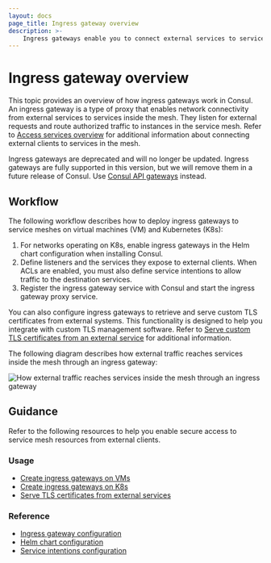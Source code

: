 ```yaml
---
layout: docs
page_title: Ingress gateway overview
description: >-
    Ingress gateways enable you to connect external services to services in your mesh. Ingress gateways are a type of proxy that listens for requests from external network locations and route authorized traffic to destinations in the service mesh.
---
```


# Ingress gateway overview

This topic provides an overview of how ingress gateways work in Consul. An ingress gateway is a type of proxy that enables network connectivity from external services to services inside the mesh. They listen for external requests and route authorized traffic to instances in the service mesh. Refer to [Access services overview](/access/) for additional information about connecting external clients to services in the mesh.

<Note>

Ingress gateways are deprecated and will no longer be updated. Ingress gateways are fully supported in this version, but we will remove them in a future release of Consul. Use [Consul API gateways](/access/api-gateway) instead.

</Note>

## Workflow

The following workflow describes how to deploy ingress gateways to service meshes on virtual machines (VM) and Kubernetes (K8s):

1. For networks operating on K8s, enable ingress gateways in the Helm chart configuration when installing Consul.
1. Define listeners and the services they expose to external clients. When ACLs are enabled, you must also define service intentions to allow traffic to the destination services.
1. Register the ingress gateway service with Consul and start the ingress gateway proxy service.

You can also configure ingress gateways to retrieve and serve custom TLS certificates from external systems. This functionality is designed to help you integrate with custom TLS management software. Refer to [Serve custom TLS certificates from an external service](/consul/docs/access/ingress-gateway/tls-external-service) for additional information.

The following diagram describes how external traffic reaches services inside the mesh through an ingress gateway:

![How external traffic reaches services inside the mesh through an ingress gateway](/img/ingress-gateways.png)

## Guidance

Refer to the following resources to help you enable secure access to service mesh resources from external clients.

### Usage

- [Create ingress gateways on VMs](/consul/docs/access/ingress-gateway/create-vm)
- [Create ingress gateways on K8s](/consul/docs/access/ingress-gateway/create-k8s)
- [Serve TLS certificates from external services](/consul/docs/access/ingress-gateway/tls-external-service)

### Reference

- [Ingress gateway configuration](/consul/docs/reference/config-entry/ingress-gateway)
- [Helm chart configuration](/consul/docs/reference/k8s/helm)
- [Service intentions configuration](/consul/docs/reference/config-entry/service-intentions)

